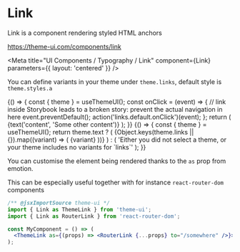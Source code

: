
# Link

Link is a component rendering styled HTML anchors

https://theme-ui.com/components/link

<Meta
  title="UI Components / Typography / Link"
  component={Link}
  parameters={{ layout: 'centered' }}
/>

<ArgsTable of={Link} />

You can define variants in your theme under `theme.links`, default style is `theme.styles.a`

<Canvas>
  <Story name="Default">
    {() => {
      const { theme } = useThemeUI();
      const onClick = (event) => {
        // link inside Storybook leads to a broken story: prevent the actual navigation in here
        event.preventDefault();
        action('links.default.onClick')(event);
      };
      return (
        <Link
          href={text('Href', '#')}
          rel={text('Rel', 'noopener noreferrer')}
          target={text('Target', '_blank')}
          variant={select(
            'Variant',
            theme && theme.links ? Object.keys(theme.links || {}) : [],
            'styles.a',
          )}
          onClick={onClick}
        >
          {text('content', 'Some other content')}
        </Link>
      );
    }}
  </Story>
</Canvas>

<Canvas>
  <Story name="Theme variants">
    {() => {
      const { theme } = useThemeUI();
      return theme.text ? (
        <React.Fragment>
          {Object.keys(theme.links || {}).map((variant) => (
            <Link key={`link.${variant}`} variant={variant}>
              {variant}
            </Link>
          ))}
        </React.Fragment>
      ) : (
        'Either you did not select a theme, or your theme includes no variants for `links`'
      );
    }}
  </Story>
</Canvas>

You can customise the element being rendered thanks to the `as` prop from emotion.

This can be especially useful together with for instance `react-router-dom` components

```jsx
/** @jsxImportSource theme-ui */
import { Link as ThemeLink } from 'theme-ui';
import { Link as RouterLink } from 'react-router-dom';

const MyComponent = () => (
  <ThemeLink as={(props) => <RouterLink {...props} to="/somewhere" />}>Link to somewhere</ThemeLink>
);
```
